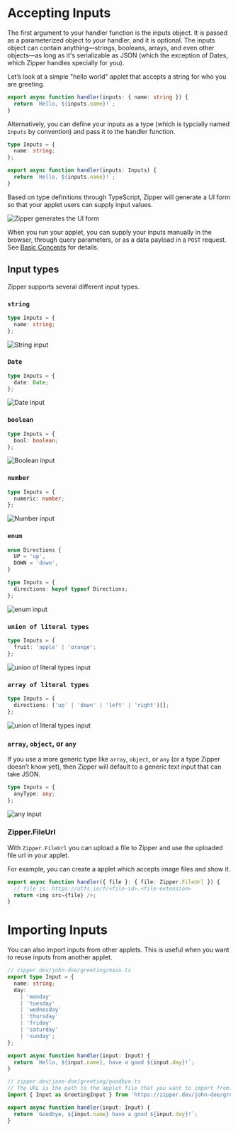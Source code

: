 # Accepting Inputs

The first argument to your handler function is the inputs object. It is passed as a parameterized object to your handler, and it is optional. The inputs object can contain anything—strings, booleans, arrays, and even other objects—as long as it's serializable as JSON (which the exception of Dates, which Zipper handles specially for you).

Let’s look at a simple "hello world" applet that accepts a string for who you are greeting.

```typescript
export async function handler(inputs: { name: string }) {
  return `Hello, ${inputs.name}!`;
}
```

Alternatively, you can define your inputs as a type (which is typcially named `Inputs` by convention) and pass it to the handler function.

```typescript
type Inputs = {
  name: string;
};

export async function handler(inputs: Inputs) {
  return `Hello, ${inputs.name}!`;
}
```

Based on type definitions through TypeScript, Zipper will generate a UI form so that your applet users can supply input values.

![Zipper generates the UI form](public/images/greeting-applet-run-with-input.png)

When you run your applet, you can supply your inputs manually in the browser, through query parameters, or as a data payload in a `POST` request. See [Basic Concepts](/introduction/basic-concepts#running-your-applet) for details.

## Input types

Zipper supports several different input types.

### `string`

```typescript
type Inputs = {
  name: string;
};
```

![String input](public/images/input-string.png)

### `Date`

```typescript
type Inputs = {
  date: Date;
};
```

![Date input](public/images/input-date.png)

### `boolean`

```typescript
type Inputs = {
  bool: boolean;
};
```

![Boolean input](public/images/input-bool.png)

### `number`

```typescript
type Inputs = {
  numeric: number;
};
```

![Number input](public/images/input-number.png)

### `enum`

```typescript
enum Directions {
  UP = 'up',
  DOWN = 'down',
}

type Inputs = {
  directions: keyof typeof Directions;
};
```

![enum input](public/images/input-enum.png)

### `union of literal types`

```typescript
type Inputs = {
  fruit: 'apple' | 'orange';
};
```

![union of literal types input](public/images/input-literal-types.png)

### `array of literal types`

```typescript
type Inputs = {
  directions: ('up' | 'down' | 'left' | 'right')[];
};
```

![union of literal types input](public/images/input-array-literal-types.png)

### `array`, `object`, or `any`

If you use a more generic type like `array`, `object`, or `any` (or a type Zipper doesn’t know yet), then Zipper will default to a generic text input that can take JSON.

```typescript
type Inputs = {
  anyType: any;
};
```

![any input](public/images/input-any.png)

### Zipper.FileUrl

With `Zipper.FileUrl` you can upload a file to Zipper and use the uploaded file url in your applet.

For example, you can create a applet which accepts image files and show it.

```typescript
export async function handler({ file }: { file: Zipper.FileUrl }) {
  // file is: https://utfs.io/f/<file-id>.<file-extension>
  return <img src={file} />;
}
```

# Importing Inputs

You can also import inputs from other applets. This is useful when you want to reuse inputs from another applet.

```typescript
// zipper.dev/john-doe/greeting/main.ts
export type Input = {
  name: string;
  day:
    | 'monday'
    | 'tuesday'
    | 'wednesday'
    | 'thursday'
    | 'friday'
    | 'saturday'
    | 'sunday';
};

export async function handler(input: Input) {
  return `Hello, ${input.name}, have a good ${input.day}!`;
}

// zipper.dev/jane-doe/greeting/goodbye.ts
// The URL is the path to the applet file that you want to import from.
import { Input as GreetingInput } from 'https://zipper.dev/john-doe/greeting/main.ts';

export async function handler(input: Input) {
  return `Goodbye, ${input.name} have a good ${input.day}!`;
}
```
